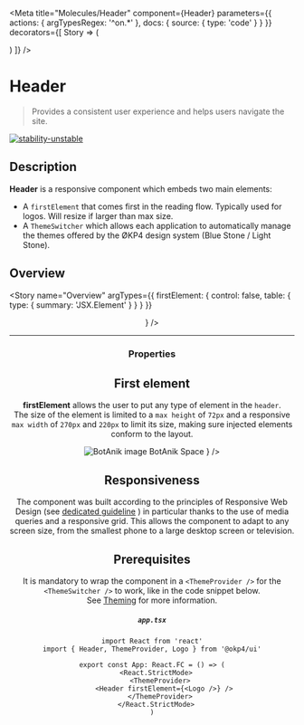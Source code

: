

<Meta
  title="Molecules/Header"
  component={Header}
  parameters={{
    actions: {
      argTypesRegex: '^on.*'
    },
    docs: {
      source: {
        type: 'code'
      }
    }
  }}
  decorators={[
    Story => (
      <ThemeProvider>
        <div className="header-story-main">
          <Story />
        </div>
      </ThemeProvider>
    )
  ]}
/>

# Header

> Provides a consistent user experience and helps users navigate the site.

[![stability-unstable](https://img.shields.io/badge/stability-unstable-yellow.svg)](https://github.com/emersion/stability-badges#unstable)

## Description

**Header** is a responsive component which embeds two main elements:

- A `firstElement` that comes first in the reading flow. Typically used for logos. Will resize if larger than max size.
- A `ThemeSwitcher` which allows each application to automatically manage the themes offered by the ØKP4 design system (Blue Stone / Light Stone).

## Overview

<Story
  name="Overview"
  argTypes={{
    firstElement: {
      control: false,
      table: {
        type: { summary: 'JSX.Element' }
      }
    }
  }}
>
  <Header firstElement={<Logo />} />
</Story>

---

### Properties

<ArgsTable story="Overview" />

## First element

**firstElement** allows the user to put any type of element in the `header`.  
The size of the element is limited to a `max height` of `72px` and a responsive
`max width` of `270px` and `220px` to limit its size, making sure injected
elements conform to the layout.

<Canvas>
  <Story name="First element">
    <Header
      firstElement={
        <div style={{ display: 'flex' }}>
          <img src={BotAnikImage} alt="BotAnik image" />
          <Typography as="h1" size="x-large" color="highlighted-text" fontWeight="black">
            BotAnik Space
          </Typography>
        </div>
      }
    />
  </Story>
</Canvas>

## Responsiveness

The component was built according to the principles of Responsive Web Design (see <a href="?path=/docs/guidelines-responsive-web-design--page">dedicated guideline</a> ) in particular thanks to the use of media queries and a responsive grid.
This allows the component to adapt to any screen size, from the smallest phone to a large desktop screen or television.

## Prerequisites

It is mandatory to wrap the component in a `<ThemeProvider />` for the `<ThemeSwitcher />` to work, like in the code snippet below.  
See <a href="?path=/docs/atoms-brand-identity-theming--theming">Theming</a> for more information.

##### **`app.tsx`**

```tsx
import React from 'react'
import { Header, ThemeProvider, Logo } from '@okp4/ui'

export const App: React.FC = () => (
  <React.StrictMode>
    <ThemeProvider>
      <Header firstElement={<Logo />} />
    </ThemeProvider>
  </React.StrictMode>
)
```
